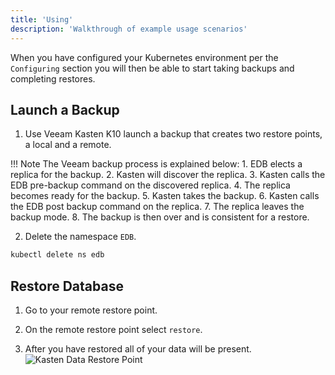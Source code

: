 ```yaml
---
title: 'Using'
description: 'Walkthrough of example usage scenarios'
---
```


When you have configured your Kubernetes environment per the `Configuring` section you will then be able to start taking backups and completing restores.

## Launch a Backup

1. Use Veeam Kasten K10 launch a backup that creates two restore points, a local and a remote.

!!! Note
    The Veeam backup process is explained below:
    1. EDB elects a replica for the backup.
    2. Kasten will discover the replica.
    3. Kasten calls the EDB pre-backup command on the discovered replica.
    4. The replica becomes ready for the backup.
    5. Kasten takes the backup.
    6. Kasten calls the EDB post backup command on the replica.
    7. The replica leaves the backup mode.
    8. The backup is then over and is consistent for a restore.

2. Delete the namespace `EDB`.

```bash
kubectl delete ns edb
```

## Restore Database

1. Go to your remote restore point.

2. On the remote restore point select `restore`.

3. After you have restored all of your data will be present.
    ![Kasten Data Restore Point](Images/KastenRestorePoint.png)



